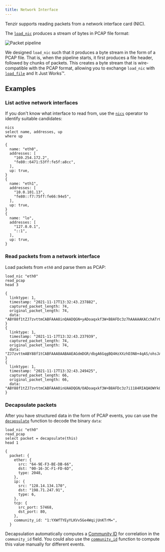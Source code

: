 ```yaml
---
title: Network Interface
---
```


Tenzir supports reading packets from a network interface card (NIC).

The [`load_nic`](../../tql2/operators/load_nic.md) produces a stream of bytes in
PCAP file format:

![Packet pipeline](nic.svg)

We designed `load_nic` such that it produces a byte stream in the form of a PCAP
file. That is, when the pipeline starts, it first produces a file header,
followed by chunks of packets. This creates a byte stream that is
wire-compatible with the PCAP format, allowing you to exchange `load_nic`
with [`load_file`](../../tql2/operators/load_file.md) and It Just Works™.

## Examples

### List active network interfaces

If you don't know what interface to read from, use the
[`nics`](../../tql2/operators/nics.md) operator to identify suitable candidates:

```tql
nics
select name, addresses, up
where up
```

```tql
{
  name: "eth0",
  addresses: [
    "169.254.172.2",
    "fe80::6471:53ff:fe5f:a8cc",
  ],
  up: true,
}
{
  name: "eth1",
  addresses: [
    "10.0.101.13",
    "fe80::f7:75ff:fe66:94e5",
  ],
  up: true,
}
{
  name: "lo",
  addresses: [
    "127.0.0.1",
    "::1",
  ],
  up: true,
}
```

### Read packets from a network interface

Load packets from `eth0` and parse them as PCAP:

```tql
load_nic "eth0"
read_pcap
head 3
```

```tql
{
  linktype: 1,
  timestamp: "2021-11-17T13:32:43.237882",
  captured_packet_length: 74,
  original_packet_length: 74,
  data: "ABY88f1tZJ7zvttmCABFAAA8inQAADQGN+yADoaqxkf3W+B8AFDc3z7hAAAAAKACchATrQAAAgQFtAQCCApMw7SVAAAAAAEDAwc=",
}
{
  linktype: 1,
  timestamp: "2021-11-17T13:32:43.237939",
  captured_packet_length: 74,
  original_packet_length: 74,
  data: "ZJ7zvttmABY88f1tCABFAAA8AABAAEAGdmDGR/dbgA6GqgBQ4HzXXzhD3N8+4qAS/ohsJAAAAgQFtAQCCAqjGGhDTMO0lQEDAwc=",
}
{
  linktype: 1,
  timestamp: "2021-11-17T13:32:43.249425",
  captured_packet_length: 66,
  original_packet_length: 66,
  data: "ABY88f1tZJ7zvttmCABFAAA0inUAADQGN/OADoaqxkf3W+B8AFDc3z7i1184RIAQAOWYkQAAAQEICkzDtJijGGhD",
}
```

### Decapsulate packets

After you have structured data in the form of PCAP events, you can use the
[`decapsulate`](../../tql2/functions/decapsulate.md) function to decode the
binary `data`:

```tql
load_nic "eth0"
read_pcap
select packet = decapsulate(this)
head 1
```

```tql
{
  packet: {
    ether: {
      src: "64-9E-F3-BE-DB-66",
      dst: "00-16-3C-F1-FD-6D",
      type: 2048,
    },
    ip: {
      src: "128.14.134.170",
      dst: "198.71.247.91",
      type: 6,
    },
    tcp: {
      src_port: 57468,
      dst_port: 80,
    },
    community_id: "1:YXWfTYEyYLKVv5Ge4WqijUnKTrM=",
  }
```

Decapsulation automatically computes a [Community
ID](https://github.com/corelight/community-id-spec) for correlation in the
`community_id` field. You could also use the
[`community_id`](../../tql2/functions/community_id.md) function to compute this
value manually for different events.
